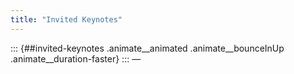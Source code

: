```yaml
---
title: "Invited Keynotes"
---
```


::: {##invited-keynotes .animate__animated .animate__bounceInUp .animate__duration-faster}
:::
---
